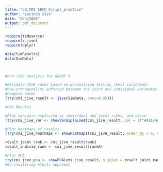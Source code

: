 ```yaml
---
title: "LS_CMI_ABCD_Script_practice"
author: "Lucinda Sisk"
date: "2/4/2020"
output: pdf_document
---
```


```r

require(tidyverse)
require(r.jive)
require(dplyr)

data(SimResults)
data(SimData)

    
```

```r

#Run JIVE analysis for GROUP 3

#Estimate JIVE ranks based on permutation testing (best validated)
#Row-orthogonality enforced between the joint and individual estimates and also between each individual estimate.
#Compute ranks
(try(cmi_jive_result <- jive(SimData, conv=0.05)))

#Get Results

#Plot variance explained by individual and joint ranks, and noise
(try(cmi_jive_var <- showVarExplained(cmi_jive_result, col = c("#811c4e", "#fdb663", "#37486d"))))

#Plot heatmaps of results
(try(cmi_jive_heatmaps <- showHeatmaps(cmi_jive_result, order_by = 0, show_all = TRUE)))

result_joint_rank <- cmi_jive_result$rankJ
result_individ_rank <- cmi_jive_result$rankA#

#Plot PCA 
try(cmi_jive_pca <- showPCA(cmi_jive_result, n_joint = result_joint_rank, n_indiv = c(1,1), Colors = c("#811c4e", "#fdb663")))
#No clustering efects apparent


```
